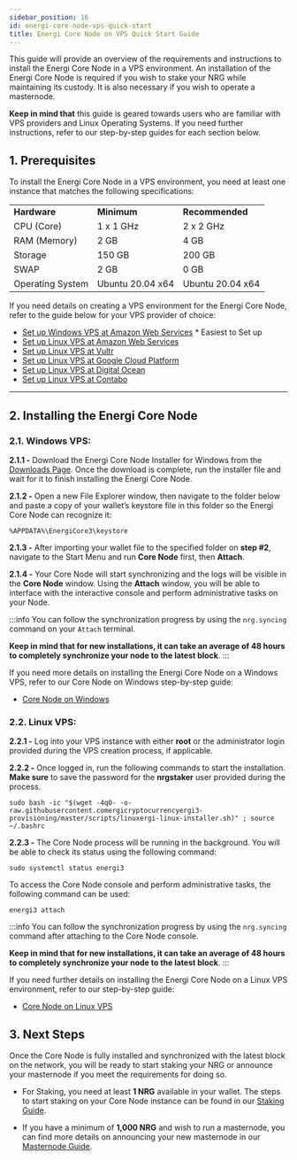 ```yaml
---
sidebar_position: 16
id: energi-core-node-vps-quick-start
title: Energi Core Node on VPS Quick Start Guide
---
```



This guide will provide an overview of the requirements and instructions to install the Energi Core Node in a VPS environment. An installation of the Energi Core Node is required if you wish to stake your NRG while maintaining its custody. It is also necessary if you wish to operate a masternode.

**Keep in mind that** this guide is geared towards users who are familiar with VPS providers and Linux Operating Systems. If you need further instructions, refer to our step-by-step guides for each section below.

## 1. Prerequisites

To install the Energi Core Node in a VPS environment, you need at least one instance that matches the following specifications:

<table>
    <tr>
        <td><strong>Hardware</strong></td>
        <td><strong>Minimum</strong></td>
        <td><strong>Recommended</strong></td>
    </tr>
    <tr>
        <td>CPU (Core)</td>
        <td>1 x 1 GHz</td>
        <td>2 x 2 GHz</td>
    </tr>
    <tr>
        <td>RAM (Memory)</td>
        <td>2 GB</td>
        <td>4 GB</td>
    </tr>
    <tr>
        <td>Storage</td>
        <td>150 GB</td>
        <td>200 GB</td>
    </tr>
    <tr>
        <td>SWAP</td>
        <td>2 GB</td>
        <td>0 GB</td>
    </tr>
    <tr>
        <td>Operating System</td>
        <td>Ubuntu 20.04 x64</td>
        <td>Ubuntu 20.04 x64</td>
    </tr>
</table>

If you need details on creating a VPS environment for the Energi Core Node, refer to the guide below for your VPS provider of choice:
* [Set up Windows VPS at Amazon Web Services](17-aws-windows-vps.md) * Easiest to Set up
* [Set up Linux VPS at Amazon Web Services](https://wiki.energi.world/advanced/aws-vps)
* [Set up Linux VPS at Vultr](https://wiki.energi.world/advanced/vultr-vps)
* [Set up Linux VPS at Google Cloud Platform](https://wiki.energi.world/advanced/gcp-vps)
* [Set up Linux VPS at Digital Ocean](https://wiki.energi.world/3-1/advanced/digitalocean-vps)
* [Set up Linux VPS at Contabo](https://wiki.energi.world/guides/set-up-vps-contabo)

---

## 2. Installing the Energi Core Node

### **2.1. Windows VPS:**

**2.1.1 -** Download the Energi Core Node Installer for Windows from the [Downloads Page](https://wiki.energi.world/downloads/core-node#windows). Once the download is complete, run the installer file and wait for it to finish installing the Energi Core Node.

**2.1.2 -** Open a new File Explorer window, then navigate to the folder below and paste a copy of your wallet’s keystore file in this folder so the Energi Core Node can recognize it:

```
%APPDATA%\EnergiCore3\keystore
```

**2.1.3 -** After importing your wallet file to the specified folder on **step #2**, navigate to the Start Menu and run **Core Node** first, then **Attach**.

**2.1.4 -** Your Core Node will start synchronizing and the logs will be visible in the **Core Node** window. Using the **Attach** window, you will be able to interface with the interactive console and perform administrative tasks on your Node.

:::info
You can follow the synchronization progress by using the `nrg.syncing` command on your `Attach` terminal.

**Keep in mind that for new installations, it can take an average of 48 hours to completely synchronize your node to the latest block**.
:::

If you need more details on installing the Energi Core Node on a Windows VPS, refer to our Core Node on Windows step-by-step guide:

* [Core Node on Windows](13-core-node-windows.mdx)


### **2.2. Linux VPS:**

**2.2.1 -** Log into your VPS instance with either **root** or the administrator login provided during the VPS creation process, if applicable.

**2.2.2 -** Once logged in, run the following commands to start the installation. **Make sure** to save the password for the **nrgstaker** user provided during the process.

```
sudo bash -ic "$(wget -4qO- -o- raw.githubusercontent.comergicryptocurrencyergi3-provisioning/master/scripts/linuxergi-linux-installer.sh)" ; source ~/.bashrc
```

**2.2.3 -** The Core Node process will be running in the background. You will be able to check its status using the following command:

```
sudo systemctl status energi3
```

To access the Core Node console and perform administrative tasks, the following command can be used:

```
energi3 attach
```

:::info
You can follow the synchronization progress by using the `nrg.syncing` command after attaching to the Core Node console.

**Keep in mind that for new installations, it can take an average of 48 hours to completely synchronize your node to the latest block**.
:::

If you need further details on installing the Energi Core Node on a Linux VPS environment, refer to our step-by-step guide:

* [Core Node on Linux VPS](https://wiki.energi.world/advanced/scripted-linux-installation)

## 3. Next Steps

Once the Core Node is fully installed and synchronized with the latest block on the network, you will be ready to start staking your NRG or announce your masternode if you meet the requirements for doing so.

* For Staking, you need at least **1 NRG** available in your wallet. The steps to start staking on your Core Node instance can be found in our [Staking Guide](https://wiki.energi.world/staking-guide).

* If you have a minimum of **1,000 NRG** and wish to run a masternode, you can find more details on announcing your new masternode in our [Masternode Guide](https://wiki.energi.world/masternode-guide).
